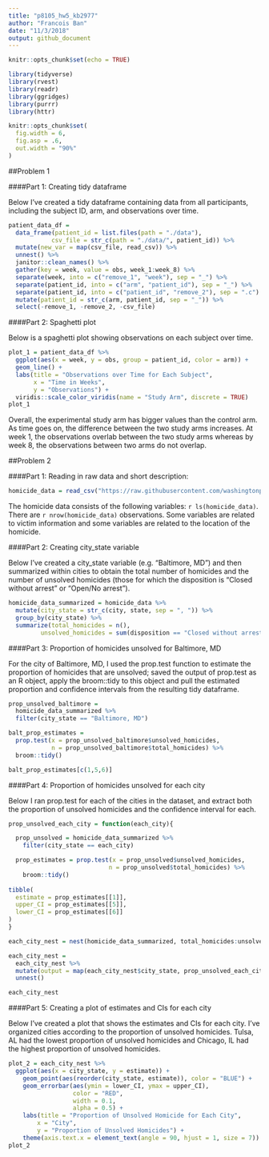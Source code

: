 ```yaml
---
title: "p8105_hw5_kb2977"
author: "Francois Ban"
date: "11/3/2018"
output: github_document
---
```


```r
knitr::opts_chunk$set(echo = TRUE)

library(tidyverse)
library(rvest)
library(readr)
library(ggridges)
library(purrr)
library(httr)

knitr::opts_chunk$set(
  fig.width = 6,
  fig.asp = .6,
  out.width = "90%"
)
```

##Problem 1

####Part 1: Creating tidy dataframe

Below I've created a tidy dataframe containing data from all participants, including the subject ID, arm, and observations over time.

```r
patient_data_df = 
  data_frame(patient_id = list.files(path = "./data"),
            csv_file = str_c(path = "./data/", patient_id)) %>% 
  mutate(new_var = map(csv_file, read_csv)) %>% 
  unnest() %>% 
  janitor::clean_names() %>% 
  gather(key = week, value = obs, week_1:week_8) %>% 
  separate(week, into = c("remove_1", "week"), sep = "_") %>% 
  separate(patient_id, into = c("arm", "patient_id"), sep = "_") %>%
  separate(patient_id, into = c("patient_id", "remove_2"), sep = ".c") %>% 
  mutate(patient_id = str_c(arm, patient_id, sep = "_")) %>% 
  select(-remove_1, -remove_2, -csv_file)
```

####Part 2: Spaghetti plot

Below is a spaghetti plot showing observations on each subject over time.

```r

plot_1 = patient_data_df %>% 
  ggplot(aes(x = week, y = obs, group = patient_id, color = arm)) +
  geom_line() +
  labs(title = "Observations over Time for Each Subject",
       x = "Time in Weeks",
       y = "Observations") + 
  viridis::scale_color_viridis(name = "Study Arm", discrete = TRUE)
plot_1

```

Overall, the experimental study arm has bigger values than the control arm. As time goes on, the difference between the two study arms increases. At week 1, the observations overlab between the two study arms whereas by week 8, the observations between two arms do not overlap.

##Problem 2

####Part 1: Reading in raw data and short description: 

```r
homicide_data = read_csv("https://raw.githubusercontent.com/washingtonpost/data-homicides/master/homicide-data.csv")
```

The homicide data consists of the following variables: `r ls(homicide_data)`. There are `r nrow(homicide_data)` observations. Some variables are related to victim information and some variables are related to the location of the homicide.

####Part 2: Creating city_state variable

Below I've created a city_state variable (e.g. “Baltimore, MD”) and then summarized within cities to obtain the total number of homicides and the number of unsolved homicides (those for which the disposition is “Closed without arrest” or “Open/No arrest”).

```r

homicide_data_summarized = homicide_data %>% 
  mutate(city_state = str_c(city, state, sep = ", ")) %>% 
  group_by(city_state) %>% 
  summarize(total_homicides = n(),
         unsolved_homicides = sum(disposition == "Closed without arrest" | disposition == "Open/No arrest")) 

```

####Part 3: Proportion of homicides unsolved for Baltimore, MD

For the city of Baltimore, MD, I used the prop.test function to estimate the proportion of homicides that are unsolved; saved the output of prop.test as an R object, apply the broom::tidy to this object and pull the estimated proportion and confidence intervals from the resulting tidy dataframe.

```r
prop_unsolved_baltimore = 
  homicide_data_summarized %>% 
  filter(city_state == "Baltimore, MD")

balt_prop_estimates = 
  prop.test(x = prop_unsolved_baltimore$unsolved_homicides, 
            n = prop_unsolved_baltimore$total_homicides) %>% 
  broom::tidy() 

balt_prop_estimates[c(1,5,6)]
```

####Part 4: Proportion of homicides unsolved for each city

Below I ran prop.test for each of the cities in the dataset, and extract both the proportion of unsolved homicides and the confidence interval for each.

```r
prop_unsolved_each_city = function(each_city){

  prop_unsolved = homicide_data_summarized %>% 
    filter(city_state == each_city)

  prop_estimates = prop.test(x = prop_unsolved$unsolved_homicides, 
                            n = prop_unsolved$total_homicides) %>% 
    broom::tidy() 
  
tibble(
  estimate = prop_estimates[[1]],
  upper_CI = prop_estimates[[5]],
  lower_CI = prop_estimates[[6]]
)
}
```

```r
each_city_nest = nest(homicide_data_summarized, total_homicides:unsolved_homicides) 

each_city_nest = 
  each_city_nest %>% 
  mutate(output = map(each_city_nest$city_state, prop_unsolved_each_city)) %>% 
  unnest()

each_city_nest
```

####Part 5: Creating a plot of estimates and CIs for each city

Below I've created a plot that shows the estimates and CIs for each city. I've organized cities according to the proportion of unsolved homicides. Tulsa, AL had the lowest proportion of unsolved homicides and Chicago, IL had the highest proportion of unsolved homicides.

```r
plot_2 = each_city_nest %>%
  ggplot(aes(x = city_state, y = estimate)) + 
    geom_point(aes(reorder(city_state, estimate)), color = "BLUE") +
    geom_errorbar(aes(ymin = lower_CI, ymax = upper_CI), 
                  color = "RED", 
                  width = 0.1, 
                  alpha = 0.5) +
    labs(title = "Proportion of Unsolved Homicide for Each City",
        x = "City",
        y = "Proportion of Unsolved Homicides") + 
    theme(axis.text.x = element_text(angle = 90, hjust = 1, size = 7))
plot_2
```

